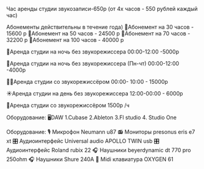 Час аренды студии звукозаписи-650р
(от 4х часов - 550 рублей каждый час)

Абонементы действительны в течение года)
💢Абонемент на 30 часов - 15600 р
💢Абонемент на 50 часов - 24500 р
💢Абонемент на 70 часов - 32200 р
💢Абонемент на 100 часов - 40000 р

🌙Аренда студии на ночь без звукорежиссера 00:00-12:00 -5000р

🌙Аренда студии на ночь без звукорежиссера (Пн-чт) 00:00-12:00 -4000р

🌙👨Аренда студии со звукорежиссёром
00:00- 10:00 - 15000р

☀Аренда студии на день без звукорежиссера 12:00-00:00 - 6000р

👨Аренда студии со звукорежиссёром
1500р /ч

Оборудование:
🖥DAW
1.Cubase
2.Ableton
3.Fl studio 4. Studio One

Оборудование:
🎙 Микрофон Neumann u87
📻 Мониторы presonus eris e7 xt
🎛 Аудиоинтерфейс Universal audio APOLLO TWIN usb
🎛 Аудиоинтерфейс Roland rubix 22
🎧 Наушники beyerdynamic dt 770 pro 250ohm
🎧 Наушники Shure 240A
🎹 Midi клавиатура OXYGEN 61
